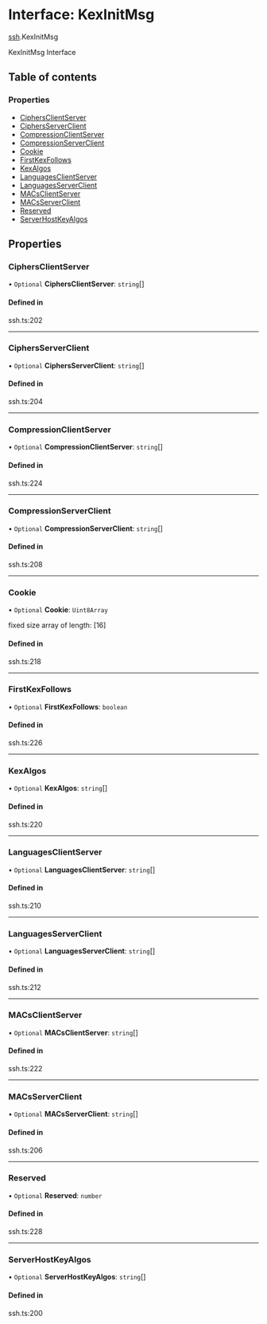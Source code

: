 # Interface: KexInitMsg

[ssh](/templates/protocols/javascript/modules/ssh).KexInitMsg

KexInitMsg Interface

## Table of contents

### Properties

- [CiphersClientServer](/templates/protocols/javascript/modules/ssh.KexInitMsg#ciphersclientserver)
- [CiphersServerClient](/templates/protocols/javascript/modules/ssh.KexInitMsg#ciphersserverclient)
- [CompressionClientServer](/templates/protocols/javascript/modules/ssh.KexInitMsg#compressionclientserver)
- [CompressionServerClient](/templates/protocols/javascript/modules/ssh.KexInitMsg#compressionserverclient)
- [Cookie](/templates/protocols/javascript/modules/ssh.KexInitMsg#cookie)
- [FirstKexFollows](/templates/protocols/javascript/modules/ssh.KexInitMsg#firstkexfollows)
- [KexAlgos](/templates/protocols/javascript/modules/ssh.KexInitMsg#kexalgos)
- [LanguagesClientServer](/templates/protocols/javascript/modules/ssh.KexInitMsg#languagesclientserver)
- [LanguagesServerClient](/templates/protocols/javascript/modules/ssh.KexInitMsg#languagesserverclient)
- [MACsClientServer](/templates/protocols/javascript/modules/ssh.KexInitMsg#macsclientserver)
- [MACsServerClient](/templates/protocols/javascript/modules/ssh.KexInitMsg#macsserverclient)
- [Reserved](/templates/protocols/javascript/modules/ssh.KexInitMsg#reserved)
- [ServerHostKeyAlgos](/templates/protocols/javascript/modules/ssh.KexInitMsg#serverhostkeyalgos)

## Properties

### CiphersClientServer

• `Optional` **CiphersClientServer**: `string`[]

#### Defined in

ssh.ts:202

___

### CiphersServerClient

• `Optional` **CiphersServerClient**: `string`[]

#### Defined in

ssh.ts:204

___

### CompressionClientServer

• `Optional` **CompressionClientServer**: `string`[]

#### Defined in

ssh.ts:224

___

### CompressionServerClient

• `Optional` **CompressionServerClient**: `string`[]

#### Defined in

ssh.ts:208

___

### Cookie

• `Optional` **Cookie**: `Uint8Array`

fixed size array of length: [16]

#### Defined in

ssh.ts:218

___

### FirstKexFollows

• `Optional` **FirstKexFollows**: `boolean`

#### Defined in

ssh.ts:226

___

### KexAlgos

• `Optional` **KexAlgos**: `string`[]

#### Defined in

ssh.ts:220

___

### LanguagesClientServer

• `Optional` **LanguagesClientServer**: `string`[]

#### Defined in

ssh.ts:210

___

### LanguagesServerClient

• `Optional` **LanguagesServerClient**: `string`[]

#### Defined in

ssh.ts:212

___

### MACsClientServer

• `Optional` **MACsClientServer**: `string`[]

#### Defined in

ssh.ts:222

___

### MACsServerClient

• `Optional` **MACsServerClient**: `string`[]

#### Defined in

ssh.ts:206

___

### Reserved

• `Optional` **Reserved**: `number`

#### Defined in

ssh.ts:228

___

### ServerHostKeyAlgos

• `Optional` **ServerHostKeyAlgos**: `string`[]

#### Defined in

ssh.ts:200
